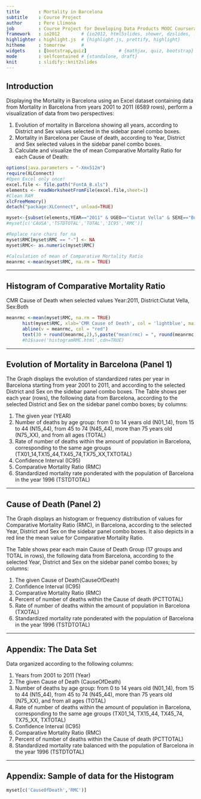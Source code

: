 ```yaml
---
title       : Mortality in Barcelona
subtitle    : Course Project 
author      : Pere Llimona
job         : Course Project for Developing Data Products MOOC Coursera
framework   : io2012        # {io2012, html5slides, shower, dzslides, ...}
highlighter : highlight.js  # {highlight.js, prettify, highlight}
hitheme     : tomorrow      # 
widgets     : [bootstrap,quiz]            # {mathjax, quiz, bootstrap}
mode        : selfcontained # {standalone, draft}
knit        : slidify::knit2slides
---
```


## Introduction

Displaying the Mortality in Barcelona using an Excel dataset containing data from Mortality in Barcelona from years 2001 to 2011  (6589 rows), perform a visualization of data from two perspectives: 

1. Evolution of mortality in Barcelona showing all years, according to District and Sex values selected in the sidebar panel combo boxes.
2. Mortality in Barcelona per Cause of death, according to Year, District and Sex selected values in the sidebar panel combo boxes.
3. Calculate and visualize the of mean Comparative Mortality Ratio for each Cause of Death:
```r
options(java.parameters = "-Xmx512m")
require(XLConnect)
#Open Excel only once!
excel.file <- file.path("FontA_B.xls")
elements <- readWorksheetFromFile(excel.file,sheet=1)
#Clean RAM 
xlcFreeMemory()
detach("package:XLConnect", unload=TRUE)

myset<-{subset(elements,YEAR=="2011" & UGEO=="Ciutat Vella" & SEXE=="Both")}
#myset[c('CAUSA','TSTDTOTAL','TOTAL','IC95','RMC')]

#Replace rare chars for na
myset$RMC[myset$RMC == "-"] <- NA
myset$RMC<- as.numeric(myset$RMC)
```
```r
#Calculation of mean of Comparative Mortality Ratio
meanrmc <-mean(myset$RMC, na.rm = TRUE)
```

---

## Histogram of Comparative Mortality Ratio

CMR Cause of Death when selected values Year:2011, District:Ciutat Vella, Sex:Both
```r
meanrmc <-mean(myset$RMC, na.rm = TRUE)
      hist(myset$RMC, xlab='CMR Cause of Death', col = 'lightblue', main= 'Comparative Mortality Ratio for Cause of death',ylab='Frequency')
      abline(v = meanrmc, col = "red")
      text(30 + round(meanrmc,2),5,paste("mean(rmc) = ", round(meanrmc,2)),col = "red")
      #h1$save('histogramRMC.html',cdn=TRUE) 
```

---

## Evolution of Mortality in Barcelona (Panel 1)

The Graph displays the evolution of standardized rates per year in Barcelona starting from year 2001 to 2011, and according to the selected District and Sex on the sidebar panel combo boxes.
The Table shows per each year (rows), the following data from Barcelona, according to the selected District and Sex on the sidebar panel combo boxes; by columns:

1. The given year (YEAR) 
2. Number of deaths by age group: from 0 to 14 years old (N01_14), from 15 to 44 (N15_44), from 45 to 74 (N45_44), more than 75 years old (N75_XX), and from all ages (TOTAL)
3. Rate of number of deaths within the amount of population in Barcelona, corresponding to the same age groups (TX01_14,TX15_44,TX45_74,TX75_XX,TXTOTAL)
4. Confidence Interval (IC95)
5. Comparative Mortality Ratio (RMC)
6. Standardized mortality rate ponderated with the population of Barcelona in the year 1996 (TSTDTOTAL)

---

## Cause of Death (Panel 2)

The Graph displays an histogram or frequency distribution of values for Comparative Mortality Ratio (RMC), in Barcelona, according to the selected Year, District and Sex on the sidebar panel combo boxes. It also depicts in a red line the mean value for Comparative Mortality Ratio.

The Table shows pear each main Cause of Death Group (17 groups and TOTAL in rows), the following data from Barcelona, according to the selected Year, District and Sex on the sidebar panel combo boxes; by columns:

1. The given Cause of Death(CauseOfDeath) 
2. Confidence Interval (IC95)
3. Comparative Mortality Ratio (RMC)
4. Percent of number of deaths within the Cause of death (PCTTOTAL)
5. Rate of number of deaths within the amount of population in Barcelona (TXOTAL)
6. Standardized mortality rate ponderated with the population of Barcelona in the year 1996 (TSTDTOTAL) 

---

## Appendix: The Data Set

Data organized according to the following columns:

1. Years from 2001 to 2011 (Year)
2. The given Cause of Death (CauseOfDeath) 
3. Number of deaths by age group: from 0 to 14 years old (N01_14), from 15 to 44 (N15_44), from 45 to 74 (N45_44), more than 75 years old (N75_XX), and from all ages (TOTAL)
4. Rate of number of deaths within the amount of population in Barcelona, corresponding to the same age groups (TX01_14, TX15_44, TX45_74, TX75_XX, TXTOTAL)
5. Confidence Interval (IC95)
6. Comparative Mortality Ratio (RMC)
7. Percent of number of deaths within the Cause of death (PCTTOTAL)
8. Standardized mortality rate balanced with the population of Barcelona in the year 1996 (TSTDTOTAL) 

---

## Appendix: Sample of data for the Histogram

```r
myset[c('CauseOfDeath','RMC')]
```
